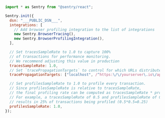 ```javascript
import * as Sentry from "@sentry/react";

Sentry.init({
  dsn: "___PUBLIC_DSN___",
  integrations: [
    // Add browser profiling integration to the list of integrations
    new Sentry.BrowserTracing(),
    new Sentry.BrowserProfilingIntegration(),
  ],

  // Set tracesSampleRate to 1.0 to capture 100%
  // of transactions for performance monitoring.
  // We recommend adjusting this value in production
  tracesSampleRate: 1.0,
  // Set `tracePropagationTargets` to control for which URLs distributed tracing should be enabled
  tracePropagationTargets: ["localhost", /^https:\/\/yourserver\.io\/api/],

  // Set profilesSampleRate to 1.0 to profile every transaction.
  // Since profilesSampleRate is relative to tracesSampleRate,
  // the final profiling rate can be computed as tracesSampleRate * profilesSampleRate
  // For example, a tracesSampleRate of 0.5 and profilesSampleRate of 0.5 would
  // results in 25% of transactions being profiled (0.5*0.5=0.25)
  profilesSampleRate: 1.0,
});
```
